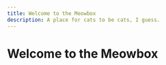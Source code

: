 ---
title: Welcome to the Meowbox
description: A place for cats to be cats, I guess.
---

# Welcome to the Meowbox